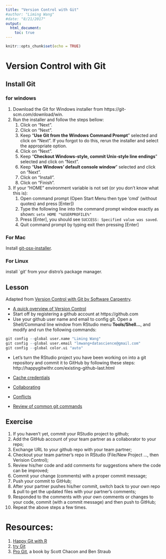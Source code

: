 ```yaml
---
title: "Version Control with Git"
#author: "Liming Wang"
#date: "8/21/2017"
output: 
  html_document:
    toc: true
---
```


```r
knitr::opts_chunk$set(echo = TRUE)
```

# Version Control with Git

## Install Git {#install-git}

### for windows
1. Download the Git for Windows installer from https://git-scm.com/download/win.
1. Run the installer and follow the steps bellow:
    1. Click on "Next".
    1. Click on "Next".
    1. Keep "**Use Git from the Windows Command Prompt**" selected and click on "Next". If you forgot to do this, rerun the installer and select the appropriate option.
    1. Click on "Next".
    1. Keep "**Checkout Windows-style, commit Unix-style line endings**" selected and click on "Next".
    1. Keep "**Use Windows' default console window**" selected and click on "Next".
    1. Click on "Install".
    1. Click on "Finish".
1. If your "HOME" environment variable is not set (or you don't know what this is):
    1. Open command prompt (Open Start Menu then type 'cmd' (without quotes) and press [Enter])
    1. Type the following line into the command prompt window exactly as shown:
         `setx HOME "%USERPROFILE%"`
    1. Press [Enter], you should see `SUCCESS: Specified value was saved`.
    1. Quit command prompt by typing exit then pressing [Enter]

### For Mac 
Install [git-osx-installer](https://sourceforge.net/projects/git-osx-installer/files/).

### For Linux 
install `git' from your distro's package manager.

## Lesson
Adapted from [Version Control with Git by Software Carpentry](http://swcarpentry.github.io/git-novice/).

- [A quick overview of Version Control](http://swcarpentry.github.io/git-novice/01-basics/)
- Start off by registering a github account at https://github.com
- Use your github user name and email to config git. Open a Shell/Command line window from RStudio menu **Tools/Shell...**, and modify and run the following commands:
```r
git config --global user.name "Liming Wang"
git config --global user.email "lmwang+datascience@gmail.com"
git config --global color.ui "auto"
```

- Let's turn the RStudio project you have been working on into a git repository and commit it to GitHub by following these steps: http://happygitwithr.com/existing-github-last.html

- [Cache credentials](http://happygitwithr.com/credential-caching.html)
- [Collaborating](http://swcarpentry.github.io/git-novice/08-collab/)
- [Conflicts](http://swcarpentry.github.io/git-novice/09-conflict/)
- [Review of common git commands](http://happygitwithr.com/usage-git-cmds.html)

## Exercise
1. If you haven't yet, commit your RStudio project to github;
1. Add the GitHub account of your team partner as a collaborator to your repo;
1. Exchange URL to your github repo with your team partner;
1. Checkout your team partner's repo in RStudio (File/New Project ..., then Verision Control);
1. Review his/her code and add comments for suggestions where the code can be improved;
1. Commit your change (comments) with a proper commit message;
1. Push your commit to GitHub;
1. After your partner pushes his/her commit, switch back to your own repo & pull to get the updated files with your partner's comments;
1. Responded to the comments with your own comments or changes to your code, commit (with a commit message) and then push to GitHub;
1. Repeat the above steps a few times.

# Resources:
1. [Happy Git with R](http://happygitwithr.com/)
1. [try Git](https://try.github.io)
1. [Pro Git](https://git-scm.com/book/en/v2), a book by Scott Chacon and Ben Straub
